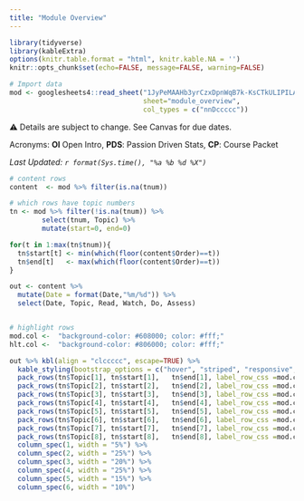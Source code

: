 ```yaml
---
title: "Module Overview"
---
```


```r
library(tidyverse)
library(kableExtra)
options(knitr.table.format = "html", knitr.kable.NA = '') 
knitr::opts_chunk$set(echo=FALSE, message=FALSE, warning=FALSE) 

# Import data
mod <- googlesheets4::read_sheet("1JyPeMAAHb3yrCzxDpnWqB7k-KsCTkULIPILAAsfai78", 
                                 sheet="module_overview", 
                                 col_types = c("nnDccccc")) 
```

⚠️ Details are subject to change. See Canvas for due dates. 

Acronyms: **OI** Open Intro, **PDS**: Passion Driven Stats, **CP**: Course Packet

_Last Updated: `r format(Sys.time(), "%a %b %d %X")`_ 


```r
# content rows
content  <- mod %>% filter(is.na(tnum))

# which rows have topic numbers 
tn <- mod %>% filter(!is.na(tnum)) %>% 
        select(tnum, Topic) %>%
        mutate(start=0, end=0)

for(t in 1:max(tn$tnum)){
  tn$start[t] <- min(which(floor(content$Order)==t))
  tn$end[t]   <- max(which(floor(content$Order)==t))
}

out <- content %>%
  mutate(Date = format(Date,"%m/%d")) %>%
  select(Date, Topic, Read, Watch, Do, Assess) 


# highlight rows
mod.col <-  "background-color: #608000; color: #fff;"
hlt.col <-  "background-color: #806000; color: #fff;"
```

```r
out %>% kbl(align = "clccccc", escape=TRUE) %>%
  kable_styling(bootstrap_options = c("hover", "striped", "responsive", "bordered")) %>% 
  pack_rows(tn$Topic[1], tn$start[1],   tn$end[1], label_row_css =mod.col) %>% 
  pack_rows(tn$Topic[2], tn$start[2],   tn$end[2], label_row_css =mod.col) %>%
  pack_rows(tn$Topic[3], tn$start[3],   tn$end[3], label_row_css =mod.col) %>%
  pack_rows(tn$Topic[4], tn$start[4],   tn$end[4], label_row_css =mod.col) %>%
  pack_rows(tn$Topic[5], tn$start[5],   tn$end[5], label_row_css =mod.col) %>%
  pack_rows(tn$Topic[6], tn$start[6],   tn$end[6], label_row_css =mod.col) %>%
  pack_rows(tn$Topic[7], tn$start[7],   tn$end[7], label_row_css =mod.col) %>%
  pack_rows(tn$Topic[8], tn$start[8],   tn$end[8], label_row_css =mod.col) %>%
  column_spec(1, width = "5%") %>% 
  column_spec(2, width = "25%") %>%
  column_spec(3, width = "20%") %>%
  column_spec(4, width = "25%") %>% 
  column_spec(5, width = "15%") %>%
  column_spec(6, width = "10%") 
```



